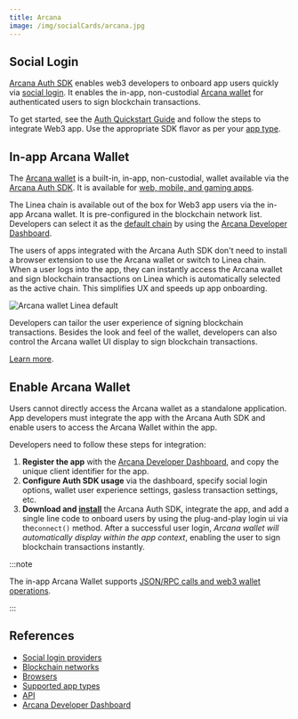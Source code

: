 ```yaml
---
title: Arcana
image: /img/socialCards/arcana.jpg
---
```


## Social Login

[Arcana Auth SDK](https://arcana.network/auth) enables web3 developers to onboard app users quickly via [social login](https://docs.arcana.network/concepts/social-login). It enables the in-app, non-custodial [Arcana wallet](https://docs.arcana.network/concepts/anwallet/) for authenticated users to sign blockchain transactions. 

To get started, see the [Auth Quickstart Guide](https://docs.arcana.network/quick-start/) and follow the steps to integrate Web3 app. Use the appropriate SDK flavor as per your [app type](https://docs.arcana.network/sdk-installation). 

## In-app Arcana Wallet

The [Arcana wallet](https://docs.arcana.network/concepts/anwallet/) is a built-in, in-app, non-custodial, wallet available via the [Arcana Auth SDK](https://docs.arcana.network/concepts/authsdk). It is available for [web, mobile, and gaming apps](https://docs.arcana.network/sdk-installation). 

The Linea chain is available out of the box for Web3 app users via the in-app Arcana wallet. It is pre-configured in the blockchain network list. Developers can select it as the [default chain](https://docs.arcana.network/setup/config-dapp-with-db/) by using the [Arcana Developer Dashboard](https://dashboard.arcana.network/). 

The users of apps integrated with the Arcana Auth SDK don't need to install a browser extension to use the Arcana wallet or switch to Linea chain. When a user logs into the app, they can instantly access the Arcana wallet and sign blockchain transactions on Linea which is automatically selected as the active chain. This simplifies UX and speeds up app onboarding. 

<div class="center-container">
  <div class="img-medium">
      <img 
            src="/img/get_started/tooling/social_login/arcana/arcana-wallet-linea.gif"
            alt="Arcana wallet Linea default"
      />
  </div>
</div>

Developers can tailor the user experience of signing blockchain transactions. Besides the look and 
feel of the wallet, developers can also control the Arcana wallet UI display to sign blockchain 
transactions.

[Learn more](https://docs.arcana.network/user-guides/wallet-ui/).

## Enable Arcana Wallet

Users cannot directly access the Arcana wallet as a standalone application. App developers must 
integrate the app with the Arcana Auth SDK and enable users to access the Arcana Wallet within the 
app.

Developers need to follow these steps for integration:

1. **Register the app** with the [Arcana Developer Dashboard](https://dashboard.arcana.network/), 
and copy the unique client identifier for the app.
2. **Configure Auth SDK usage** via the dashboard, specify social login options, wallet user 
experience settings, gasless transaction settings, etc.
3. **Download and [install](https://docs.arcana.network/sdk-installation)** the Arcana Auth SDK, integrate the app, and add a single line code to onboard users by using the plug-and-play login ui via the`connect()` method. After a successful user login, *Arcana wallet will automatically display within the app context*, enabling the user to sign blockchain transactions instantly. 

:::note

The in-app Arcana Wallet supports [JSON/RPC calls and web3 wallet operations](https://docs.arcana.network/auth/web3-ops/evm/).

:::

## References

* [Social login providers](https://docs.arcana.network/web3-stack/auth/)
* [Blockchain networks](https://docs.arcana.network/web3-stack/chains/)
* [Browsers](https://docs.arcana.network/web3-stack/browsers/)
* [Supported app types](https://docs.arcana.network/web3-stack/apps/)
* [API](https://docs.arcana.network/auth/auth-usage-guide/)
* [Arcana Developer Dashboard](https://dashboard.arcana.network/)
